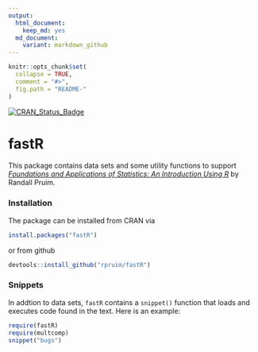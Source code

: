 ```yaml
---
output:
  html_document:
    keep_md: yes
  md_document:
    variant: markdown_github
---
```


<!-- README.md is generated from README.Rmd. Please edit that file -->

```r
knitr::opts_chunk$set(
  collapse = TRUE,
  comment = "#>",
  fig.path = "README-"
)
```


[![CRAN_Status_Badge](http://www.r-pkg.org/badges/version/fastR)](http://cran.r-project.org/package=fastR)

fastR
=======

This package contains data sets and some utility functions to support
[*Foundations and Applications of Statistics: An Introduction Using R*](http://www.ams.org/bookstore-getitem/item=AMSTEXT-13) by
Randall Pruim.

### Installation

The package can be installed from CRAN via
```r
install.packages("fastR")
```
or from github
```r
devtools::install_github("rpruim/fastR")
```

### Snippets

In addtion to data sets, `fastR` contains a `snippet()` function that 
loads and executes code found in the text.  Here is an example:

```r
require(fastR)
require(multcomp)
snippet("bugs")
```


